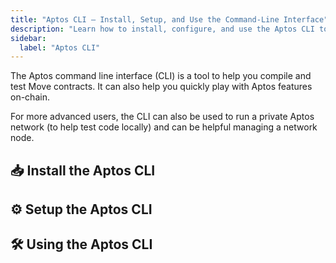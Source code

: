 ```yaml
---
title: "Aptos CLI – Install, Setup, and Use the Command-Line Interface"
description: "Learn how to install, configure, and use the Aptos CLI to compile Move contracts, interact with the blockchain, run a local network, and manage nodes."
sidebar:
  label: "Aptos CLI"
---
```



The Aptos command line interface (CLI) is a tool to help you compile and test Move contracts. It can also help you quickly play with Aptos features on-chain.

For more advanced users, the CLI can also be used to run a private Aptos network (to help test code locally) and can be helpful managing a network node.

## 📥 Install the Aptos CLI

<CardGrid>
  <LinkCard href="/build/cli/install-cli/install-cli-mac" title="Mac" description="Install Aptos CLI via homebrew" />

  <LinkCard href="/build/cli/install-cli/install-cli-windows" title="Windows" description="Install Aptos CLI on Windows via powershell script or pre-compiled binary" />

  <LinkCard href="/build/cli/install-cli/install-cli-linux" title="Linux" description="Install Aptos CLI on Linux via shell script or pre-compiled binary" />

  <LinkCard href="/build/cli/install-cli/install-cli-specific-version" title="Advanced (Install Specific Versions)" description="Build a specific version of the Aptos CLI from source" />
</CardGrid>

## ⚙️ Setup the Aptos CLI

<CardGrid>
  <LinkCard href="/build/cli/setup-cli" title="Setup the CLI" description="Setup and configure the Aptos CLI " />

  <LinkCard href="/build/cli/setup-cli/install-move-prover" title="Advanced (Move Prover)" description="Setup and install the Move Prover" />
</CardGrid>

## 🛠️ Using the Aptos CLI

<CardGrid>
  <LinkCard href="/build/cli/working-with-move-contracts" title="Move Contracts" description="Compile, Publish, Simulate, and Benchmark Move Contracts " />

  <LinkCard href="/build/cli/trying-things-on-chain" title="Trying things On-chain" description="Interact with Aptos, create accounts, query accounts, use a hardware device like Ledger" />

  <LinkCard href="/build/cli/running-a-local-network" title="Running a Local Network" description="Run a local node / network" />
</CardGrid>
